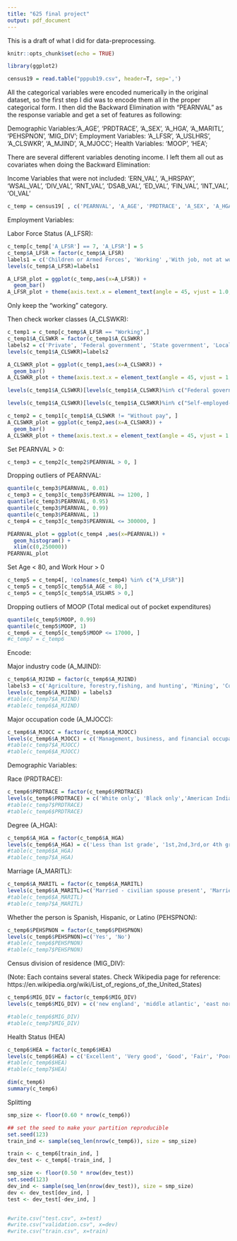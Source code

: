 ```yaml
---
title: "625 final project"
output: pdf_document
---
```


This is a draft of what I did for data-preprocessing. 

```r
knitr::opts_chunk$set(echo = TRUE)
```

```r
library(ggplot2)
```


```r
census19 = read.table("pppub19.csv", header=T, sep=',')
```

All the categorical variables were encoded numerically in the original dataset, so the first step I did was to encode them all in the proper categorical form. I then did the Backward Elimination with "PEARNVAL" as the response variable and get a set of features as following: 

Demographic Variables:'A_AGE', 'PRDTRACE', 'A_SEX', 'A_HGA', 'A_MARITL', 'PEHSPNON', 'MIG_DIV';
Employment Variables: 'A_LFSR', 'A_USLHRS', 'A_CLSWKR', 'A_MJIND', 'A_MJOCC';
Health Variables: 'MOOP', 'HEA';

There are several different variables denoting income. I left them all out as covariates when doing the Backward Elimination: 

Income Variables that were not included: 'ERN_VAL', 'A_HRSPAY', 'WSAL_VAL', 'DIV_VAL', 'RNT_VAL', 'DSAB_VAL', 'ED_VAL', 'FIN_VAL', 'INT_VAL', 'OI_VAL'


```r
c_temp = census19[ , c('PEARNVAL', 'A_AGE', 'PRDTRACE', 'A_SEX', 'A_HGA', 'A_MARITL','PEHSPNON', 'MIG_DIV', 'A_LFSR', 'A_USLHRS', 'A_CLSWKR', 'A_MJIND', 'A_MJOCC', 'MOOP', 'HEA')]
```

Employment Variables:

Labor Force Status (A_LFSR):
```r
c_temp[c_temp['A_LFSR'] == 7, 'A_LFSR'] = 5
c_temp$A_LFSR = factor(c_temp$A_LFSR)
labels1 = c('Children or Armed Forces', 'Working' ,'With job, not at work', 'Unemployed, looking for work', 'Unemployed, on layoff','Not in labor force')
levels(c_temp$A_LFSR)=labels1
```

```r
A_LFSR_plot = ggplot(c_temp,aes(x=A_LFSR)) + 
  geom_bar()
A_LFSR_plot + theme(axis.text.x = element_text(angle = 45, vjust = 1.0, hjust=1))
```
Only keep the "working" category.

Then check worker classes (A_CLSWKR):
```r
c_temp1 = c_temp[c_temp$A_LFSR == "Working",]
c_temp1$A_CLSWKR = factor(c_temp1$A_CLSWKR)
labels2 = c('Private', 'Federal government', 'State government', 'Local government', 'Self-employed-incorporated', 'Self-employed-not incorporated', 'Without pay')
levels(c_temp1$A_CLSWKR)=labels2
```

```r
A_CLSWKR_plot = ggplot(c_temp1,aes(x=A_CLSWKR)) + 
  geom_bar()
A_CLSWKR_plot + theme(axis.text.x = element_text(angle = 45, vjust = 1.0, hjust=1))
```

```r
levels(c_temp1$A_CLSWKR)[levels(c_temp1$A_CLSWKR)%in% c("Federal government", "State government", "Local government")] = "Government"

levels(c_temp1$A_CLSWKR)[levels(c_temp1$A_CLSWKR)%in% c("Self-employed-incorporated", "Self-employed-not incorporated")] = "Self-employed"

c_temp2 = c_temp1[c_temp1$A_CLSWKR != "Without pay", ]
A_CLSWKR_plot = ggplot(c_temp2,aes(x=A_CLSWKR)) + 
  geom_bar()
A_CLSWKR_plot + theme(axis.text.x = element_text(angle = 45, vjust = 1.0, hjust=1))

```

Set PEARNVAL > 0:
```r
c_temp3 = c_temp2[c_temp2$PEARNVAL > 0, ]
```

Dropping outliers of PEARNVAL:
```r
quantile(c_temp3$PEARNVAL, 0.01)
c_temp3 = c_temp3[c_temp3$PEARNVAL >= 1200, ]
quantile(c_temp3$PEARNVAL, 0.95)
quantile(c_temp3$PEARNVAL, 0.99)
quantile(c_temp3$PEARNVAL, 1)
c_temp4 = c_temp3[c_temp3$PEARNVAL <= 300000, ]
```

```r
PEARNVAL_plot = ggplot(c_temp4 ,aes(x=PEARNVAL)) + 
  geom_histogram() + 
  xlim(c(0,250000))
PEARNVAL_plot
```


Set Age < 80, and Work Hour > 0
```r
c_temp5 = c_temp4[, !colnames(c_temp4) %in% c("A_LFSR")]
c_temp5 = c_temp5[c_temp5$A_AGE < 80,]
c_temp5 = c_temp5[c_temp5$A_USLHRS > 0,]
```

Dropping outliers of MOOP (Total medical out of pocket expenditures)
```r
quantile(c_temp5$MOOP, 0.99)
quantile(c_temp5$MOOP, 1)
c_temp6 = c_temp5[c_temp5$MOOP <= 17000, ]
#c_temp7 = c_temp6
```


Encode:

Major industry code (A_MJIND):
```r
c_temp6$A_MJIND = factor(c_temp6$A_MJIND)
labels3 = c('Agriculture, forestry,fishing, and hunting', 'Mining', 'Construction', 'Manufacturing', 'Wholesale and retail trade', 'Transportation and utilities', 'Information', 'Financial activities', 'Professional and business services', 'Educational and health services', 'Leisure and hospitality', 'Other services', 'Public administration')
levels(c_temp6$A_MJIND) = labels3
#table(c_temp7$A_MJIND)
#table(c_temp6$A_MJIND)
```

Major occupation code (A_MJOCC):
```r
c_temp6$A_MJOCC = factor(c_temp6$A_MJOCC)
levels(c_temp6$A_MJOCC) = c('Management, business, and financial occupations', 'Professional and related occupations', 'Service occupations', 'Sales and related occupations', 'Office and administrative support occupations', 'Farming, fishing, and forestry occupations', 'Construction and extraction occupations', 'Installation, maintenance, and repair occupations', 'Production occupations', 'Transportation and material moving occupations')
#table(c_temp7$A_MJOCC)
#table(c_temp6$A_MJOCC)
```


Demographic Variables:

Race (PRDTRACE):
```r
c_temp6$PRDTRACE = factor(c_temp6$PRDTRACE)
levels(c_temp6$PRDTRACE) = c('White only', 'Black only','American Indian, Alaskan Native only (AI)', 'Asian only', 'Hawaiian/Pacific Islander only (HP)', 'White-Black', 'White-AI', 'White-Asian', 'White-HP', 'Black-AI', 'Black-Asian', 'Black-HP', 'AI-Asian', 'AI-HP', 'Asian-HP', 'White-Black-AI', 'White-Black-Asian', 'White-Black-HP', 'White-AI-Asian', 'White-AI-HP', 'White-Asian-HP', 'Black-AI-Asian', 'White-Black-AI-Asian', 'Other 3 race comb', 'Other 4 or 5 race comb')
#table(c_temp7$PRDTRACE)
#table(c_temp6$PRDTRACE)
```

Degree (A_HGA):
```r
c_temp6$A_HGA = factor(c_temp6$A_HGA)
levels(c_temp6$A_HGA) = c('Less than 1st grade', '1st,2nd,3rd,or 4th grade', '5th or 6th grade', '7th and 8th grade', '9th grade', '10th grade', '11th grade', '12th grade no diploma', 'High school graduate - high school diploma or equivalent', 'Some college but no degree', 'Associate degree in college - occupation/vocation program', 'Associate degree in college - academic program', 'Bachelor\'s degree (for example: BA,AB,BS)', 'Master\'s degree (for example: MA,MS,MENG,MED,MSW , MBA)', 'Professional school degree (for example: MD,DDS,DVM,LLB,JD)', 'Doctorate degree (for example: PHD,EDD)')
#table(c_temp6$A_HGA)
#table(c_temp7$A_HGA)

```

Marriage (A_MARITL):
```r
c_temp6$A_MARITL = factor(c_temp6$A_MARITL)
levels(c_temp6$A_MARITL)=c('Married - civilian spouse present', 'Married - AF spouse present', 'Married - spouse absent (exc.separated)', 'Widowed', 'Divorced', 'Separated', 'Never married')
#table(c_temp6$A_MARITL)
#table(c_temp7$A_MARITL)

```

Whether the person is Spanish, Hispanic, or Latino (PEHSPNON):
```r
c_temp6$PEHSPNON = factor(c_temp6$PEHSPNON)
levels(c_temp6$PEHSPNON)=c('Yes', 'No')
#table(c_temp6$PEHSPNON)
#table(c_temp7$PEHSPNON)

```


Census division of residence (MIG_DIV):

(Note: Each contains several states. Check Wikipedia page for reference: 
https://en.wikipedia.org/wiki/List_of_regions_of_the_United_States)

```r
c_temp6$MIG_DIV = factor(c_temp6$MIG_DIV)
levels(c_temp6$MIG_DIV) = c('new england', 'middle atlantic', 'east north central', 'west north central', 'south atlantic', 'east south central', 'west south central',  'mountain', 'pacific', 'abroad')

#table(c_temp6$MIG_DIV)
#table(c_temp7$MIG_DIV)
```

Health Status (HEA)
```r
c_temp6$HEA = factor(c_temp6$HEA)
levels(c_temp6$HEA) = c('Excellent', 'Very good', 'Good', 'Fair', 'Poor')
#table(c_temp6$HEA)
#table(c_temp7$HEA)
```



```r
dim(c_temp6)
summary(c_temp6)
```

Splitting

```r
smp_size <- floor(0.60 * nrow(c_temp6))

## set the seed to make your partition reproducible
set.seed(123)
train_ind <- sample(seq_len(nrow(c_temp6)), size = smp_size)

train <- c_temp6[train_ind, ]
dev_test <- c_temp6[-train_ind, ]

smp_size <- floor(0.50 * nrow(dev_test))
set.seed(123)
dev_ind <- sample(seq_len(nrow(dev_test)), size = smp_size)
dev <- dev_test[dev_ind, ]
test <- dev_test[-dev_ind, ]


#write.csv("test.csv", x=test)
#write.csv("validation.csv", x=dev)
#write.csv("train.csv", x=train)
```


















